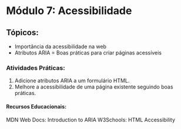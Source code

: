 # Módulo 7: Acessibilidade

## Tópicos:

- Importância da acessibilidade na web
- Atributos ARIA
= Boas práticas para criar páginas acessíveis

### Atividades Práticas:

1. Adicione atributos ARIA a um formulário HTML.
2. Melhore a acessibilidade de uma página existente seguindo boas práticas.

#### Recursos Educacionais:

MDN Web Docs: Introduction to ARIA
W3Schools: HTML Accessibility
